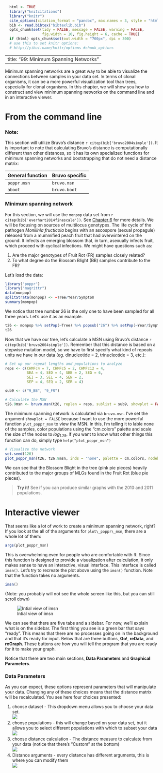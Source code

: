 ```r
  html <- TRUE
  library("knitcitations")
  library("knitr")
  cite_options(citation_format = "pandoc", max.names = 3, style = "html", hyperlink = "to.doc")
  bib <- read.bibtex("bibtexlib.bib")
  opts_chunk$set(tidy = FALSE, message = FALSE, warning = FALSE, 
                 fig.width = 10, fig.height = 6, cache = TRUE)
  if (html) opts_chunk$set(out.width = "700px", dpi = 300)
  # use this to set knitr options: 
  # http://yihui.name/knitr/options #chunk_options
```

---
title: "99: Minimum Spanning Networks"
---

Minimum spanning networks are a great way to be able to visualize the connections between samples in your data set. In terms of clonal organisms, it can be a more powerful visualization tool than trees, especially for clonal organisms. In this chapter, we will show you how to construct and view minimum spanning networks on the command line and in an interactive viewer. 

# From the command line

### Note:

This section will utilize Bruvo's distance `r citep(bib['bruvo2004simple'])`. 
It is important to note that calculating Bruvo's distance is computationally
different than other distances, so it has its own specialized functions for
minimum spanning networks and bootstrapping that do not need a distance matrix:

| General function | Bruvo specific |
| ---- | ---- |
| `poppr.msn` | `bruvo.msn` |
| `aboot` | `bruvo.boot` |


### Minimum spanning network

For this section, we will use the `monpop` data set from `r citep(bib['everhart2014finescale'])`. 
See [Chapter 6](Genotypic_EvenRichDiv.html) for more details. We will be focusing
on sources of multilocus genotypes. The life cycle of the pathogen *Monilinia
fructicola* begins with an ascospore (sexual propagule) released from a
mummified peach fruit that had overwintered on the ground. It infects an
emerging blossom that, in turn, asexually infects fruit, which proceed with
cyclical infections. We might have questions such as:

1. Are the major genotypes of Fruit Rot (FR) samples closely related?
2. To what degree do the Blossom Blight (BB) samples contribute to the FR?

Let's load the data:

```r
library("poppr")
library("magrittr")
data(monpop)
splitStrata(monpop) <- ~Tree/Year/Symptom
summary(monpop)
```

We notice that tree number 26 is the only one to have been sampled for all three
years. Let's use it as an example.

```r
t26 <- monpop %>% setPop(~Tree) %>% popsub("26") %>% setPop(~Year/Symptom)
t26
```

Now that we have our tree, let's calculate a MSN using Bruvo's distance 
`r citep(bib['bruvo2004simple'])`. Remember that this distance is based on a 
stepwise mutation model, so we have to first specify what kind of repeats units 
we have in our data (eg. dinucleotide = 2, trinucleotide = 3, etc.):

```r
# Set up our repeat lengths and populations to analyze
reps <- c(CHMFc4 = 7, CHMFc5 = 2, CHMFc12 = 4, 
          SEA = 4, SED = 4, SEE = 2, SEG = 6,
          SEI = 3, SEL = 4, SEN = 2, 
          SEP = 4, SEQ = 2, SER = 4)

sub9 <- c("9_BB", "9_FR")

# Calculate the MSN
t26.9msn <- bruvo.msn(t26, replen = reps, sublist = sub9, showplot = FALSE)
```

The minimum spanning network is calculated via `bruvo.msn`. I've set the
argument `showplot = FALSE` because I want to use the more powerful function
`plot_poppr_msn` to view the MSN. In this, I'm telling it to lable none of the
samples, color populations using the "cm.colors" palette and scale the size of
the nodes to $log_{1.25}$. If you want to know what other things this function
can do, simply type `help("plot_poppr_msn")`

```r
# Visualize the network
set.seed(120)
plot_poppr_msn(t26, t26.9msn, inds = "none", palette = cm.colors, nodebase = 1.25)
```

We can see that the Blossom Blight in the tree (pink pie pieces) heavily
contributed to the major groups of MLGs found in the Fruit Rot (blue pie
pieces).

> **Try it!** See if you can produce similar graphs with the 2010 and 2011 populations.


# Interactive viewer


That seems like a lot of work to create a minimum spanning network, right? 
If you look at the all of the arguments for `plot\_poppr\_msn`, there are a whole 
lot of them:

```r
args(plot_poppr_msn)
```

This is overwhelming even for people who are comfortable with R. Since this
function is designed to provide a visualization after calculation, it only makes
sense to have an interactive, visual interface. This interface is called
`imsn()`. Let's try to recreate the plot above using the `imsn()` function. Note
that the function takes no arguments.

```r
imsn()
```

(Note: you probably will not see the whole screen like this, but you can still
scroll down)

![Intial view of imsn](images/imsn_initial.png)

We can see that there are five tabs and a sidebar. For now, we'll explain what
is on the sidebar. The first thing you see is a green bar that says "ready".
This means that there are no processes going on in the background and that it's
ready for input. Below that are three buttons, **Go!**, **reData**, and **reGraph**. These buttons are how you will tell the program that you are ready for it to make
your graph. 

Notice that there are two main sections, **Data Parameters** and **Graphical Parameters**.

### Data Parameters

As you can expect, these options represent parameters that will manipulate your
data. Changing any of these choices means that the distance matrix will be recalculated. You see here four choices presented:

1. choose dataset - This dropdown menu allows you to choose your data set.     
![](images/imsn_data_choose.png)
2. choose populations - this will change based on your data set, but it allows you to select different populations with which to subset your data    
![](images/imsn_population_choose.png)
3. choose distance calculation - The distance measure to calculate from your data (notice that there's "Custom" at the bottom)    
![](images/imsn_distance_choose.png)
4. Distance arguments - every distance has different arguments, this is where you can modify them    
![](images/imsn_distance_args.png)

 